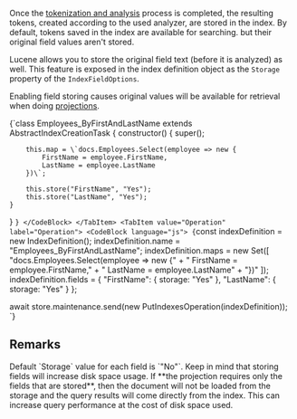
Once the [tokenization and analysis](../indexes/using-analyzers.mdx) process is completed, the resulting tokens, created according to the used analyzer, are stored in the index.
By default, tokens saved in the index are available for searching. but their original field values aren't stored.

Lucene allows you to store the original field text (before it is analyzed) as well. This feature is exposed in the index definition object as the `Storage` property of the `IndexFieldOptions`.

Enabling field storing causes original values will be available for retrieval when doing [projections](../indexes/querying/projections.mdx).

<Tabs groupId='languageSyntax'>
<TabItem value="AbstractIndexCreationTask" label="AbstractIndexCreationTask">
<CodeBlock language="js">
{`class Employees_ByFirstAndLastName extends AbstractIndexCreationTask {
    constructor() {
        super();
        
        this.map = \`docs.Employees.Select(employee => new {    
            FirstName = employee.FirstName,    
            LastName = employee.LastName
        })\`;

        this.store("FirstName", "Yes");
        this.store("LastName", "Yes");
    }
}
`}
</CodeBlock>
</TabItem>
<TabItem value="Operation" label="Operation">
<CodeBlock language="js">
{`const indexDefinition = new IndexDefinition();
indexDefinition.name = "Employees_ByFirstAndLastName";
indexDefinition.maps = new Set([
    "docs.Employees.Select(employee => new {" +
    "    FirstName = employee.FirstName," +
    "    LastName = employee.LastName" +
    "})"
]);
indexDefinition.fields = {
    "FirstName": { storage: "Yes" },
    "LastName": { storage: "Yes" }
};

await store.maintenance.send(new PutIndexesOperation(indexDefinition));
`}
</CodeBlock>
</TabItem>
</Tabs>

## Remarks

<Admonition type="info" title="">
Default `Storage` value for each field is `"No"`. Keep in mind that storing fields will increase disk space usage.
</Admonition>

<Admonition type="info" title="Info" id="info" href="#info">
If **the projection requires only the fields that are stored**, then the document will not be loaded from the storage and the query results will come directly from the index. This can increase query performance at the cost of disk space used.
</Admonition>


